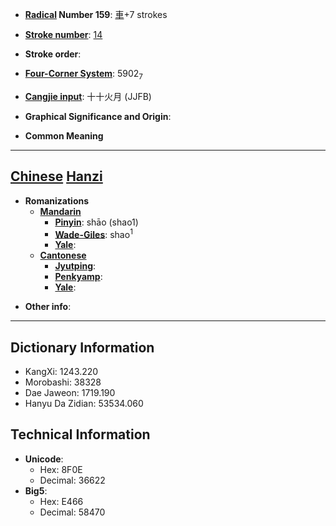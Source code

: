 * '''[[Wiktionary:Chinese radical index| Radical]] Number 159''': [[Wiktionary:Chinese radical index 車|車]]+7 strokes

* '''[[Wiktionary:Chinese total strokes index|Stroke number]]''': [[Wiktionary:Chinese total strokes index 14|14]]

* '''Stroke order''': 

* '''[[Wiktionary:Chinese four corner index|Four-Corner System]]''': 5902<sub>7</sub>

* '''[[Wiktionary:Chinese Cangjie index|Cangjie input]]''': 十十火月 (JJFB)

* '''Graphical Significance and Origin''': 

* '''Common Meaning'''

----

== [[Chinese]] [[Hanzi]] ==

* '''Romanizations'''
** '''[[Mandarin]]'''
*** '''[[Pinyin]]''': shāo (shao1)
*** '''[[Wade-Giles]]''': shao<sup>1</sup>
*** '''[[Yale]]''': 
** '''[[Cantonese]]'''
*** '''[[Jyutping]]''':
*** '''[[Penkyamp]]''': 
*** '''[[Yale]]''': 

* '''Other info''': 

----

== Dictionary Information ==

* KangXi: 1243.220
* Morobashi: 38328
* Dae Jaweon: 1719.190
* Hanyu Da Zidian: 53534.060

== Technical Information ==

* '''Unicode''':
** Hex: 8F0E
** Decimal: 36622
* '''Big5''':
** Hex: E466
** Decimal: 58470